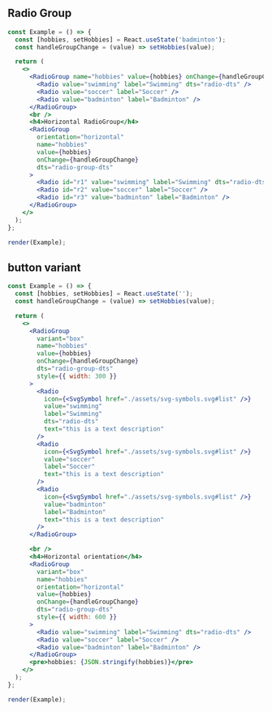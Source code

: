 
## Radio Group

```jsx live=true
const Example = () => {
  const [hobbies, setHobbies] = React.useState('badminton');
  const handleGroupChange = (value) => setHobbies(value);

  return (
    <>
      <RadioGroup name="hobbies" value={hobbies} onChange={handleGroupChange} dts="radio-group-dts">
        <Radio value="swimming" label="Swimming" dts="radio-dts" />
        <Radio value="soccer" label="Soccer" />
        <Radio value="badminton" label="Badminton" />
      </RadioGroup>
      <br />
      <h4>Horizontal RadioGroup</h4>
      <RadioGroup
        orientation="horizontal"
        name="hobbies"
        value={hobbies}
        onChange={handleGroupChange}
        dts="radio-group-dts"
      >
        <Radio id="r1" value="swimming" label="Swimming" dts="radio-dts" />
        <Radio id="r2" value="soccer" label="Soccer" />
        <Radio id="r3" value="badminton" label="Badminton" />
      </RadioGroup>
    </>
  );
};

render(Example);
```

## button variant

```jsx live=true
const Example = () => {
  const [hobbies, setHobbies] = React.useState('');
  const handleGroupChange = (value) => setHobbies(value);

  return (
    <>
      <RadioGroup
        variant="box"
        name="hobbies"
        value={hobbies}
        onChange={handleGroupChange}
        dts="radio-group-dts"
        style={{ width: 300 }}
      >
        <Radio
          icon={<SvgSymbol href="./assets/svg-symbols.svg#list" />}
          value="swimming"
          label="Swimming"
          dts="radio-dts"
          text="this is a text description"
        />
        <Radio
          icon={<SvgSymbol href="./assets/svg-symbols.svg#list" />}
          value="soccer"
          label="Soccer"
          text="this is a text description"
        />
        <Radio
          icon={<SvgSymbol href="./assets/svg-symbols.svg#list" />}
          value="badminton"
          label="Badminton"
          text="this is a text description"
        />
      </RadioGroup>

      <br />
      <h4>Horizontal orientation</h4>
      <RadioGroup
        variant="box"
        name="hobbies"
        orientation="horizontal"
        value={hobbies}
        onChange={handleGroupChange}
        dts="radio-group-dts"
        style={{ width: 600 }}
      >
        <Radio value="swimming" label="Swimming" dts="radio-dts" />
        <Radio value="soccer" label="Soccer" />
        <Radio value="badminton" label="Badminton" />
      </RadioGroup>
      <pre>hobbies: {JSON.stringify(hobbies)}</pre>
    </>
  );
};

render(Example);
```

<Props componentName="RadioGroup" />
